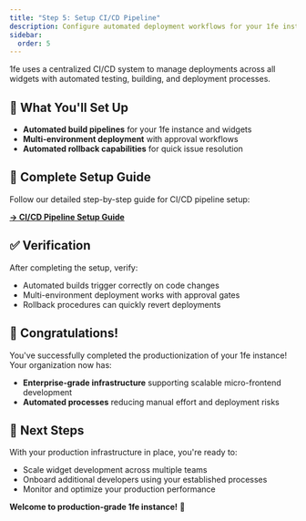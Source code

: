 ```yaml
---
title: "Step 5: Setup CI/CD Pipeline"
description: Configure automated deployment workflows for your 1fe instance
sidebar:
  order: 5
---
```



1fe uses a centralized CI/CD system to manage deployments across all widgets with automated testing, building, and deployment processes.

## 🎯 What You'll Set Up

<div class="prose">

- **Automated build pipelines** for your 1fe instance and widgets
- **Multi-environment deployment** with approval workflows
- **Automated rollback capabilities** for quick issue resolution

</div>

## 📖 Complete Setup Guide

Follow our detailed step-by-step guide for CI/CD pipeline setup:

**[→ CI/CD Pipeline Setup Guide](/how-to-guides/infrastructure-setup/project-setup/)**

## ✅ Verification

After completing the setup, verify:

<div class="prose">

- Automated builds trigger correctly on code changes
- Multi-environment deployment works with approval gates
- Rollback procedures can quickly revert deployments

</div>

## 🎉 Congratulations!

You've successfully completed the productionization of your 1fe instance! Your organization now has:

<div class="prose">

- **Enterprise-grade infrastructure** supporting scalable micro-frontend development
- **Automated processes** reducing manual effort and deployment risks

</div>

## 🚀 Next Steps

With your production infrastructure in place, you're ready to:

<div class="prose">

- Scale widget development across multiple teams
- Onboard additional developers using your established processes
- Monitor and optimize your production performance

</div>

**Welcome to production-grade 1fe instance!** 🎊
